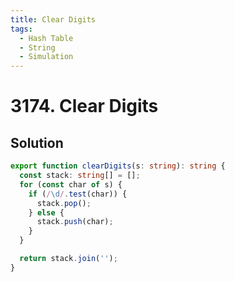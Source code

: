```yaml
---
title: Clear Digits
tags:
  - Hash Table
  - String
  - Simulation
---
```


# 3174. Clear Digits

<Badges>
  <LevelBadge level="easy" />
  <TopicBadge name="Hash Table" slug="hash-table" />
  <TopicBadge name="String" slug="string" />
  <TopicBadge name="Simulation" slug="simulation" />
</Badges>

## Solution

```typescript filename="solution.ts" copy
export function clearDigits(s: string): string {
  const stack: string[] = [];
  for (const char of s) {
    if (/\d/.test(char)) {
      stack.pop();
    } else {
      stack.push(char);
    }
  }

  return stack.join('');
}
```

<ProblemLink
  codingSite="leetcode"
  href="https://leetcode.com/problems/clear-digits"
  title="Clear Digits"
/>
